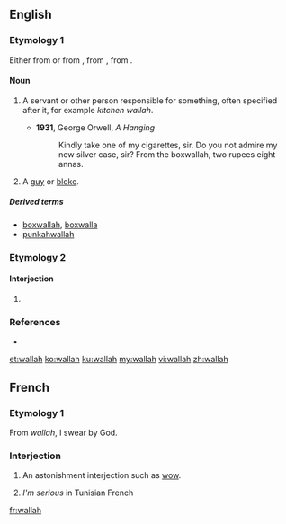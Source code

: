 ==English==

===Etymology 1===
Either from {{etyl|hi|en}} {{term|-वाला||pertaining to|tr=-vālā|lang=hi}} or from {{etyl|hi|en}} {{term|वाला||person in charge|tr=-vālā|lang=hi}}, from {{etyl|sa|en}} {{term|पाल||protector|tr=pāla|lang=sa}}, from {{etyl|ine-pro|en}} {{m|ine-pro|*peh₂-||protect}}.

====Noun====
{{en-noun}}

# {{context|India|lang=en}} A servant or other person responsible for something, often specified after it, for example ''kitchen wallah''.
#* '''1931''', George Orwell, ''A Hanging''
#*: Kindly take one of my cigarettes, sir. Do you not admire my new silver case, sir? From the boxwallah, two rupees eight annas.
# {{context|British|slang|lang=en}} A [[guy]] or [[bloke]].

=====Derived terms=====
* [[boxwallah]], [[boxwalla]]
* [[punkahwallah]]

===Etymology 2===

====Interjection====
{{head|en|misspelling}}

# {{misspelling of|voilà|lang=en}}

===References===
* {{R:Websters}}

[[et:wallah]]
[[ko:wallah]]
[[ku:wallah]]
[[my:wallah]]
[[vi:wallah]]
[[zh:wallah]]

==French==

===Etymology 1===
From {{etyl|ar|fr}} ''wallah'', I swear by God.

===Interjection===
{{head|fr|interjection}}

# {{cx|slang|lang=fr}} An astonishment interjection such as [[wow]].
# {{cx|slang|lang=fr}} ''I'm serious'' in Tunisian French


[[fr:wallah]]